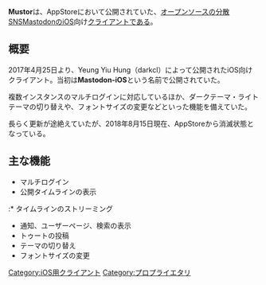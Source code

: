 {{Infobox software
| Name = {{Ruby|Mustor|マスター}}
| Image = [[ファイル:Mustor.jpg|120px|Mustor]]
| Developer = Yeung Yiu Hung
| SourceCode = [https://github.com/darkcl/mastodon-ios-issue mastodon-ios-issue]
| Platform = iOS
| ProgrammingLanguage = 不明
| Launch = 2017年4月25日
| Kifu = [https://www.patreon.com/mustor Patreon]
| License = [[プロプライエタリ]]
| Download = [https://itunes.apple.com/hk/app/mustor/id1229531204?l=en&mt=8 AppStore]
}}'''Mustor'''は、AppStoreにおいて公開されていた、[[オープンソース]]の[[分散SNS]][[Mastodon]]のiOS向け[[クライアント]]である。

== 概要 ==
2017年4月25日より、Yeung Yiu Hung（darkcl）によって公開されたiOS向けクライアント。当初は'''Mastodon-iOS'''という名前で公開されていた。

複数インスタンスのマルチログインに対応しているほか、ダークテーマ・ライトテーマの切り替えや、フォントサイズの変更などといった機能を備えていた。

長らく更新が途絶えていたが、2018年8月15日現在、AppStoreから消滅状態となっている。

== 主な機能 ==
* マルチログイン
* 公開タイムラインの表示
:* タイムラインのストリーミング
* 通知、ユーザーページ、検索の表示
* トゥートの投稿
* テーマの切り替え
* フォントサイズの変更

[[Category:iOS用クライアント]]
[[Category:プロプライエタリ]]